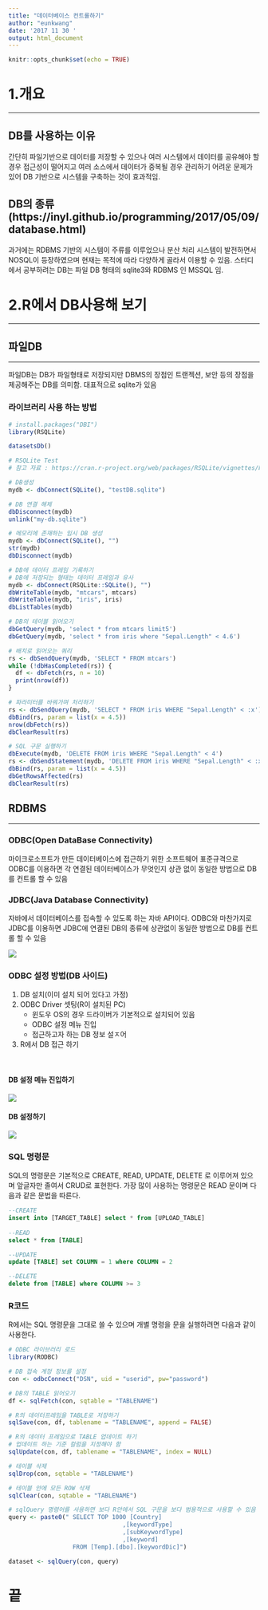 ```yaml
---
title: "데이터베이스 컨트롤하기"
author: "eunkwang"
date: '2017 11 30 '
output: html_document
---
```


```r
knitr::opts_chunk$set(echo = TRUE)
```

# 1.개요
<hr>

## DB를 사용하는 이유
간단히 파일기반으로 데이터를 저장할 수 있으나 여러 시스템에서 데이터를 공유해야 할 경우 접근성이 떨어지고 여러 소스에서 데이터가 중복될 경우 관리하기 어려운 문제가 있어 DB 기반으로 시스템을 구축하는 것이 효과적임.


## DB의 종류(https://inyl.github.io/programming/2017/05/09/database.html)
과거에는 RDBMS 기반의 시스템이 주류를 이루었으나 분산 처리 시스템이 발전하면서 NOSQL이 등장하였으며 현재는 목적에 따라 다양하게 골라서 이용할 수 있음. 스터디에서 공부하려는 DB는 파일 DB 형태의 sqlite3와 RDBMS 인 MSSQL 임.
    
    

# 2.R에서 DB사용해 보기
<hr>
    

## 파일DB
<hr>
    
파일DB는 DB가 파일형태로 저장되지만 DBMS의 장점인 트랜젝션, 보안 등의 장점을 제공해주는 DB를 의미함. 대표적으로 sqlite가 있음
    

### 라이브러리 사용 하는 방법

```r
# install.packages("DBI")
library(RSQLite)

datasetsDb()

# RSQLite Test
# 참고 자료 : https://cran.r-project.org/web/packages/RSQLite/vignettes/RSQLite.html

# DB생성
mydb <- dbConnect(SQLite(), "testDB.sqlite")

# DB 연결 해제
dbDisconnect(mydb)
unlink("my-db.sqlite")

# 메모리에 존재하는 임시 DB 생성
mydb <- dbConnect(SQLite(), "")
str(mydb)
dbDisconnect(mydb)

# DB에 데이터 프레임 기록하기
# DB에 저장되는 형태는 데이터 프레임과 유사
mydb <- dbConnect(RSQLite::SQLite(), "")
dbWriteTable(mydb, "mtcars", mtcars)
dbWriteTable(mydb, "iris", iris)
dbListTables(mydb)

# DB의 테이블 읽어오기
dbGetQuery(mydb, 'select * from mtcars limit5')
dbGetQuery(mydb, 'select * from iris where "Sepal.Length" < 4.6')

# 배치로 읽어오는 쿼리
rs <- dbSendQuery(mydb, 'SELECT * FROM mtcars')
while (!dbHasCompleted(rs)) {
  df <- dbFetch(rs, n = 10)
  print(nrow(df))
}

# 파라미터를 바꿔가며 처리하기
rs <- dbSendQuery(mydb, 'SELECT * FROM iris WHERE "Sepal.Length" < :x')
dbBind(rs, param = list(x = 4.5))
nrow(dbFetch(rs))
dbClearResult(rs)

# SQL 구문 실행하기
dbExecute(mydb, 'DELETE FROM iris WHERE "Sepal.Length" < 4')
rs <- dbSendStatement(mydb, 'DELETE FROM iris WHERE "Sepal.Length" < :x')
dbBind(rs, param = list(x = 4.5))
dbGetRowsAffected(rs)
dbClearResult(rs)

```
    
## RDBMS
<hr>
    
### ODBC(Open DataBase Connectivity)
    
마이크로소프트가 만든 데이터베이스에 접근하기 위한 소프트웨어 표준규격으로 ODBC를 이용하면 각 연결된 데이터베이스가 무엇인지 상관 없이 동일한 방법으로 DB를 컨트롤 할 수 있음

### JDBC(Java Database Connectivity)
    
자바에서 데이터베이스를 접속할 수 있도록 하는 자바 API이다. ODBC와 마찬가지로 JDBC를 이용하면 JDBC에 연결된 DB의 종류에 상관없이 동일한 방법으로 DB를 컨트롤 할 수 있음

    
![](images/jdbc_odbc.jpg)

### ODBC 설정 방법(DB 사이드)
    
1. DB 설치(이미 설치 되어 있다고 가정)
2. ODBC Driver 셋팅(R이 설치된 PC)
    + 윈도우 OS의 경우 드라이버가 기본적으로 설치되어 있음
    + ODBC 설정 메뉴 진입
    + 접근하고자 하는 DB 정보 설ㅈ어
3. R에서 DB 접근 하기
    
<br>

#### DB 설정 메뉴 진입하기
![](images/odbc1.JPG)
    
    
#### DB 설정하기
![](images/odbc2.JPG)
    

### SQL 명령문

SQL의 명령문은 기본적으로 CREATE, READ, UPDATE, DELETE 로 이루어져 있으며 앞글자만 졸여서 CRUD로 표현한다. 가장 많이 사용하는 명령문은 READ 문이며 다음과 같은 문법을 따른다.

```sql

--CREATE
insert into [TARGET_TABLE] select * from [UPLOAD_TABLE]
  
--READ
select * from [TABLE]

--UPDATE
update [TABLE] set COLUMN = 1 where COLUMN = 2

--DELETE
delete from [TABLE] where COLUMN >= 3

```

    
### R코드
    
R에서는 SQL 명령문을 그대로 쓸 수 있으며 개별 명령을 문을 실행하려면 다음과 같이 사용한다.
    

```r

# ODBC 라이브러리 로드
library(RODBC)

# DB 접속 계정 정보를 설정
con <- odbcConnect("DSN", uid = "userid", pw="password")

# DB의 TABLE 읽어오기
df <- sqlFetch(con, sqtable = "TABLENAME")

# R의 데이터프레임을 TABLE로 저장하기
sqlSave(con, df, tablename = "TABLENAME", append = FALSE)

# R의 데이터 프레임으로 TABLE 업데이트 하기
# 업데이트 하는 기준 컬럼을 지정해야 함
sqlUpdate(con, df, tablename = "TABLENAME", index = NULL)

# 테이블 삭제
sqlDrop(con, sqtable = "TABLENAME")

# 테이블 안에 모든 ROW 삭제
sqlClear(con, sqtable = "TABLENAME")

# sqlQuery 명령어를 사용하면 보다 R안에서 SQL 구문을 보다 범용적으로 사용할 수 있음
query <- paste0(" SELECT TOP 1000 [Country]
                                ,[keywordType]
                                ,[subKeywordType]
                                ,[keyword]
                  FROM [Temp].[dbo].[keywordDic]")

dataset <- sqlQuery(con, query)

```


# 끝
